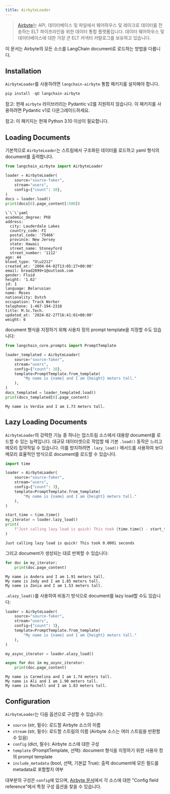 ```yaml
---
title: AirbyteLoader
---
```


>[Airbyte](https://github.com/airbytehq/airbyte)는 API, 데이터베이스 및 파일에서 웨어하우스 및 레이크로 데이터를 전송하는 ELT 파이프라인을 위한 데이터 통합 플랫폼입니다. 데이터 웨어하우스 및 데이터베이스에 대한 가장 큰 ELT 커넥터 카탈로그를 보유하고 있습니다.

이 문서는 Airbyte의 모든 소스를 LangChain document로 로드하는 방법을 다룹니다.

## Installation

`AirbyteLoader`를 사용하려면 `langchain-airbyte` 통합 패키지를 설치해야 합니다.

```python
pip install -qU langchain-airbyte
```

참고: 현재 `airbyte` 라이브러리는 Pydantic v2를 지원하지 않습니다.
이 패키지를 사용하려면 Pydantic v1로 다운그레이드하세요.

참고: 이 패키지는 현재 Python 3.10 이상이 필요합니다.

## Loading Documents

기본적으로 `AirbyteLoader`는 스트림에서 구조화된 데이터를 로드하고 yaml 형식의 document를 출력합니다.

```python
from langchain_airbyte import AirbyteLoader

loader = AirbyteLoader(
    source="source-faker",
    stream="users",
    config={"count": 10},
)
docs = loader.load()
print(docs[0].page_content[:500])
```

```output
\`\`\`yaml
academic_degree: PhD
address:
  city: Lauderdale Lakes
  country_code: FI
  postal_code: '75466'
  province: New Jersey
  state: Hawaii
  street_name: Stoneyford
  street_number: '1112'
age: 44
blood_type: "O\u2212"
created_at: '2004-04-02T13:05:27+00:00'
email: bread2099+1@outlook.com
gender: Fluid
height: '1.62'
id: 1
language: Belarusian
name: Moses
nationality: Dutch
occupation: Track Worker
telephone: 1-467-194-2318
title: M.Sc.Tech.
updated_at: '2024-02-27T16:41:01+00:00'
weight: 6
```

document 형식을 지정하기 위해 사용자 정의 prompt template을 지정할 수도 있습니다:

```python
from langchain_core.prompts import PromptTemplate

loader_templated = AirbyteLoader(
    source="source-faker",
    stream="users",
    config={"count": 10},
    template=PromptTemplate.from_template(
        "My name is {name} and I am {height} meters tall."
    ),
)
docs_templated = loader_templated.load()
print(docs_templated[0].page_content)
```

```output
My name is Verdie and I am 1.73 meters tall.
```

## Lazy Loading Documents

`AirbyteLoader`의 강력한 기능 중 하나는 업스트림 소스에서 대용량 document를 로드할 수 있는 능력입니다. 대규모 데이터셋으로 작업할 때 기본 `.load()` 동작은 느리고 메모리 집약적일 수 있습니다. 이를 방지하려면 `.lazy_load()` 메서드를 사용하여 보다 메모리 효율적인 방식으로 document를 로드할 수 있습니다.

```python
import time

loader = AirbyteLoader(
    source="source-faker",
    stream="users",
    config={"count": 3},
    template=PromptTemplate.from_template(
        "My name is {name} and I am {height} meters tall."
    ),
)

start_time = time.time()
my_iterator = loader.lazy_load()
print(
    f"Just calling lazy load is quick! This took {time.time() - start_time:.4f} seconds"
)
```

```output
Just calling lazy load is quick! This took 0.0001 seconds
```

그리고 document가 생성되는 대로 반복할 수 있습니다:

```python
for doc in my_iterator:
    print(doc.page_content)
```

```output
My name is Andera and I am 1.91 meters tall.
My name is Jody and I am 1.85 meters tall.
My name is Zonia and I am 1.53 meters tall.
```

`.alazy_load()`를 사용하여 비동기 방식으로 document를 lazy load할 수도 있습니다:

```python
loader = AirbyteLoader(
    source="source-faker",
    stream="users",
    config={"count": 3},
    template=PromptTemplate.from_template(
        "My name is {name} and I am {height} meters tall."
    ),
)

my_async_iterator = loader.alazy_load()

async for doc in my_async_iterator:
    print(doc.page_content)
```

```output
My name is Carmelina and I am 1.74 meters tall.
My name is Ali and I am 1.90 meters tall.
My name is Rochell and I am 1.83 meters tall.
```

## Configuration

`AirbyteLoader`는 다음 옵션으로 구성할 수 있습니다:

- `source` (str, 필수): 로드할 Airbyte 소스의 이름
- `stream` (str, 필수): 로드할 스트림의 이름 (Airbyte 소스는 여러 스트림을 반환할 수 있음)
- `config` (dict, 필수): Airbyte 소스에 대한 구성
- `template` (PromptTemplate, 선택): document 형식을 지정하기 위한 사용자 정의 prompt template
- `include_metadata` (bool, 선택, 기본값 True): 출력 document에 모든 필드를 metadata로 포함할지 여부

대부분의 구성은 `config`에 있으며, [Airbyte 문서](https://docs.airbyte.com/integrations/)에서 각 소스에 대한 "Config field reference"에서 특정 구성 옵션을 찾을 수 있습니다.